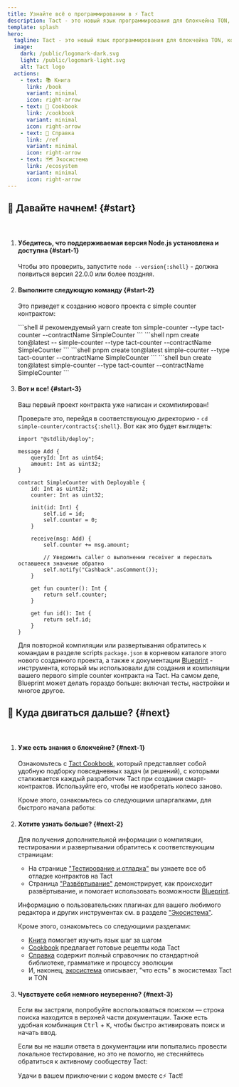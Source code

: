 ```yaml
---
title: Узнайте всё о программировании в ⚡ Tact
description: Tact - это новый язык программирования для блокчейна TON, который ориентирован на эффективность и простоту. Он разработан так, чтобы быть простым в изучении и использовании, а также хорошо подходить для смарт-контрактов.
template: splash
hero:
  tagline: Tact - это новый язык программирования для блокчейна TON, который ориентирован на эффективность и простоту. Он разработан так, чтобы быть простым в изучении и использовании, а также хорошо подходить для смарт-контрактов. Tact - это статически типизированный язык с простым синтаксисом и мощной системой типов.
  image:
    dark: /public/logomark-dark.svg
    light: /public/logomark-light.svg
    alt: Tact logo
  actions:
    - text: 📚 Книга
      link: /book
      variant: minimal
      icon: right-arrow
    - text: 🍲 Cookbook
      link: /cookbook
      variant: minimal
      icon: right-arrow
    - text: 🔬 Справка
      link: /ref
      variant: minimal
      icon: right-arrow
    - text: 🗺️ Экосистема
      link: /ecosystem
      variant: minimal
      icon: right-arrow
---
```



## 🚀 Давайте начнем! {#start}

<p>ㅤ</p>

<Steps>

1. #### Убедитесь, что поддерживаемая версия Node.js установлена и доступна {#start-1}

    Чтобы это проверить, запустите `node --version{:shell}` - должна появиться версия 22.0.0 или более поздняя.

2. #### Выполните следующую команду {#start-2}

   Это приведет к созданию нового проекта с simple counter контрактом:

   <Tabs>
     <TabItem label="yarn" icon="seti:yarn">
       ```shell
       # рекомендуемый
       yarn create ton simple-counter --type tact-counter --contractName SimpleCounter
       ```
     </TabItem>
     <TabItem label="npm" icon="seti:npm">
       ```shell
       npm create ton@latest -- simple-counter --type tact-counter --contractName SimpleCounter
       ```
     </TabItem>
     <TabItem label="pnpm" icon="pnpm">
       ```shell
       pnpm create ton@latest simple-counter --type tact-counter --contractName SimpleCounter
       ```
     </TabItem>
     <TabItem label="bun" icon="bun">
       ```shell
       bun create ton@latest simple-counter --type tact-counter --contractName SimpleCounter
       ```
     </TabItem>
   </Tabs>

3. #### Вот и все! {#start-3}

   Ваш первый проект контракта уже написан и скомпилирован!

   Проверьте это, перейдя в соответствующую директорию - `cd simple-counter/contracts{:shell}`. Вот как это будет выглядеть:

   ```tact
   import "@stdlib/deploy";

   message Add {
       queryId: Int as uint64;
       amount: Int as uint32;
   }

   contract SimpleCounter with Deployable {
       id: Int as uint32;
       counter: Int as uint32;

       init(id: Int) {
           self.id = id;
           self.counter = 0;
       }

       receive(msg: Add) {
           self.counter += msg.amount;

           // Уведомить caller о выполнении receiver и переслать оставшееся значение обратно
           self.notify("Cashback".asComment());
       }

       get fun counter(): Int {
           return self.counter;
       }

       get fun id(): Int {
           return self.id;
       }
   }
   ```

   Для повторной компиляции или развертывания обратитесь к командам в разделе scripts `package.json` в корневом каталоге этого нового созданного проекта, а также к документации [Blueprint](https://github.com/ton-org/blueprint) - инструмента, который мы использовали для создания и компиляции вашего первого simple counter контракта на Tact. На самом деле, Blueprint может делать гораздо больше: включая тесты, настройки и многое другое.

</Steps>

## 🤔 Куда двигаться дальше? {#next}

<p>ㅤ</p>

<Steps>

1. #### Уже есть знания о блокчейне? {#next-1}

   Ознакомьтесь с [Tact Cookbook](/ru/cookbook), который представляет собой удобную подборку повседневных задач (и решений), с которыми сталкивается каждый разработчик Tact при создании смарт-контрактов. Используйте его, чтобы не изобретать колесо заново.

   Кроме этого, ознакомьтесь со следующими шпаргалками, для быстрого начала работы:

   <CardGrid>
     <LinkCard
       title="💎 Переход с FunC (TON)"
       href="/book/cs/from-func"
     />
     <LinkCard
       title="🔷 Переход с Solidity (Ethereum)"
       href="/book/cs/from-solidity"
     />
   </CardGrid>

2. #### Хотите узнать больше? {#next-2}

   Для получения дополнительной информации о компиляции, тестировании и развертывании обратитесь к соответствующим страницам:

   - На странице ["Тестирование и отладка"](/ru/book/debug) вы узнаете все об отладке контрактов на Tact
   - Страница ["Развёртывание"](/ru/book/deploy) демонстрирует, как происходит развёртывание, и помогает использовать возможности [Blueprint](https://github.com/ton-org/blueprint).

   Информацию о пользовательских плагинах для вашего любимого редактора и других инструментах см. в разделе ["Экосистема"](/ru/ecosystem).

   Кроме этого, ознакомьтесь со следующими разделами:

   - [Книга](/ru/book) помогает изучить язык шаг за шагом
   - [Cookbook](/ru/cookbook) предлагает готовые рецепты кода Tact
   - [Справка](/ru/ref) содержит полный справочник по стандартной библиотеке, грамматике и процессу эволюции
   - И, наконец, [экосистема](/ru/ecosystem) описывает, "что есть" в экосистемах Tact и TON

   <CardGrid>
     <LinkCard
       title="📚 Изучите Книгу о Tact"
       href="/book"
     />
     <LinkCard
       title="🍲 Освойте Cookbook"
       href="/cookbook"
     />
     <LinkCard
       title="🔬Ознакомьтесь со Справочником"
       href="/ref"
     />
     <LinkCard
       title="🗺️ Погрузитесь в Экосистему"
       href="/ecosystem"
     />
   </CardGrid>

3. #### Чувствуете себя немного неуверенно? {#next-3}

   Если вы застряли, попробуйте воспользоваться поиском — строка поиска находится в верхней части документации. Также есть удобная комбинация <kbd>Ctrl</kbd> + <kbd>K</kbd>, чтобы быстро активировать поиск и начать ввод.

   Если вы не нашли ответа в документации или попытались провести локальное тестирование, но это не помогло, не стесняйтесь обратиться к активному сообществу Tact:

   <CardGrid>
     <LinkCard
       title="✈️ Группа в Telegram"
       href="https://t.me/tactlang"
     />
     <LinkCard
       title="🐦 X/Twitter"
       href="https://twitter.com/tact_language"
     />
   </CardGrid>

   Удачи в вашем приключении с кодом вместе с⚡ Tact!

</Steps>
